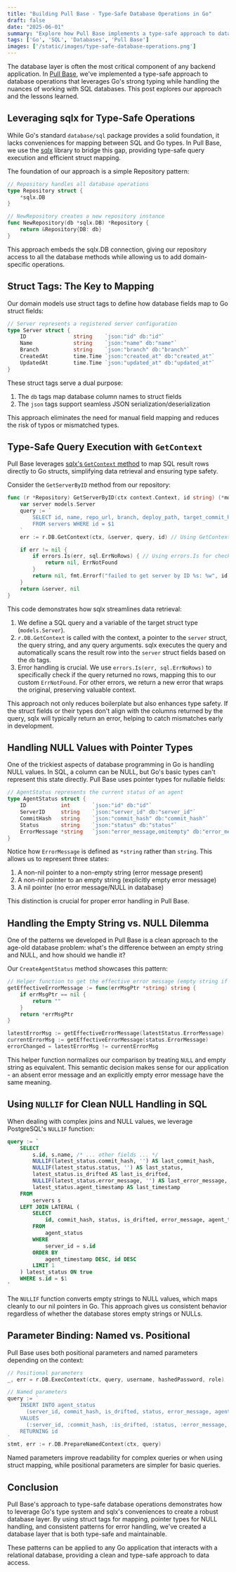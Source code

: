 ```yaml
---
title: "Building Pull Base - Type-Safe Database Operations in Go"
draft: false
date: "2025-06-01"
summary: "Explore how Pull Base implements a type-safe approach to database operations using Go's strong typing and the sqlx library, tackling nuances like NULL handling and struct mapping."
tags: ['Go', 'SQL', 'Databases', 'Pull Base']
images: ['/static/images/type-safe-database-operations.png']
---
```


The database layer is often the most critical component of any backend application. In [Pull Base](pullbase.io), we've implemented a type-safe approach to database operations that leverages Go's strong typing while handling the nuances of working with SQL databases. This post explores our approach and the lessons learned.

## Leveraging sqlx for Type-Safe Operations

While Go's standard `database/sql` package provides a solid foundation, it lacks conveniences for mapping between SQL and Go types. In Pull Base, we use the [sqlx](https://github.com/jmoiron/sqlx) library to bridge this gap, providing type-safe query execution and efficient struct mapping.

The foundation of our approach is a simple Repository pattern:

```go
// Repository handles all database operations
type Repository struct {
    *sqlx.DB
}

// NewRepository creates a new repository instance
func NewRepository(db *sqlx.DB) *Repository {
    return &Repository{DB: db}
}
```

This approach embeds the sqlx.DB connection, giving our repository access to all the database methods while allowing us to add domain-specific operations.

## Struct Tags: The Key to Mapping

Our domain models use struct tags to define how database fields map to Go struct fields:

```go
// Server represents a registered server configuration
type Server struct {
    ID               string    `json:"id" db:"id"`
    Name             string    `json:"name" db:"name"`
    Branch           string    `json:"branch" db:"branch"`
    CreatedAt        time.Time `json:"created_at" db:"created_at"`
    UpdatedAt        time.Time `json:"updated_at" db:"updated_at"`
}
```
These struct tags serve a dual purpose:

1. The `db` tags map database column names to struct fields
2. The `json` tags support seamless JSON serialization/deserialization

This approach eliminates the need for manual field mapping and reduces the risk of typos or mismatched types.

## Type-Safe Query Execution with `GetContext`

Pull Base leverages [sqlx's `GetContext` method](https://github.com/jmoiron/sqlx/blob/41dac167fdad5e3fd81d66cafba0951dc6823a30/sqlx_context.go#L147) to map SQL result rows directly to Go structs, simplifying data retrieval and ensuring type safety.

Consider the `GetServerByID` method from our repository:

```go
func (r *Repository) GetServerByID(ctx context.Context, id string) (*models.Server, error) {
    var server models.Server
    query := `
        SELECT id, name, repo_url, branch, deploy_path, target_commit_hash, auto_reconcile, created_at, updated_at
        FROM servers WHERE id = $1
    `
    err := r.DB.GetContext(ctx, &server, query, id) // Using GetContext

    if err != nil {
        if errors.Is(err, sql.ErrNoRows) { // Using errors.Is for checking specific error type
            return nil, ErrNotFound
        }
        return nil, fmt.Errorf("failed to get server by ID %s: %w", id, err) // Preserving error context
    }
    return &server, nil
}
```

This code demonstrates how sqlx streamlines data retrieval:

1. We define a SQL query and a variable of the target struct type (`models.Server`).
2. `r.DB.GetContext` is called with the context, a pointer to the `server` struct, the query string, and any query arguments. sqlx executes the query and automatically scans the result row into the `server` struct fields based on the `db` tags.
3. Error handling is crucial. We use `errors.Is(err, sql.ErrNoRows)` to specifically check if the query returned no rows, mapping this to our custom `ErrNotFound`. For other errors, we return a new error that wraps the original, preserving valuable context.

This approach not only reduces boilerplate but also enhances type safety. If the struct fields or their types don't align with the columns returned by the query, sqlx will typically return an error, helping to catch mismatches early in development.

## Handling NULL Values with Pointer Types

One of the trickiest aspects of database programming in Go is handling NULL values. In SQL, a column can be NULL, but Go's basic types can't represent this state directly. Pull Base uses pointer types for nullable fields:

```go
// AgentStatus represents the current status of an agent
type AgentStatus struct {
    ID           int       `json:"id" db:"id"`
    ServerID     string    `json:"server_id" db:"server_id"`
    CommitHash   string    `json:"commit_hash" db:"commit_hash"`
    Status       string    `json:"status" db:"status"`
    ErrorMessage *string   `json:"error_message,omitempty" db:"error_message"`
}
```

Notice how `ErrorMessage` is defined as `*string` rather than `string`. This allows us to represent three states:

1. A non-nil pointer to a non-empty string (error message present)
2. A non-nil pointer to an empty string (explicitly empty error message)
3. A nil pointer (no error message/NULL in database)

This distinction is crucial for proper error handling in Pull Base.

## Handling the Empty String vs. NULL Dilemma

One of the patterns we developed in Pull Base is a clean approach to the age-old database problem: what's the difference between an empty string and NULL, and how should we handle it?

Our `CreateAgentStatus` method showcases this pattern:

```go
// Helper function to get the effective error message (empty string if nil)
getEffectiveErrorMessage := func(errMsgPtr *string) string {
    if errMsgPtr == nil {
        return ""
    }
    return *errMsgPtr
}

latestErrorMsg := getEffectiveErrorMessage(latestStatus.ErrorMessage)
currentErrorMsg := getEffectiveErrorMessage(status.ErrorMessage)
errorChanged = latestErrorMsg != currentErrorMsg
```

This helper function normalizes our comparison by treating `NULL` and empty string as equivalent. This semantic decision makes sense for our application - an absent error message and an explicitly empty error message have the same meaning.

## Using `NULLIF` for Clean NULL Handling in SQL

When dealing with complex joins and NULL values, we leverage PostgreSQL's `NULLIF` function:

```sql
query := `
    SELECT
        s.id, s.name, /* ... other fields ... */
        NULLIF(latest_status.commit_hash, '') AS last_commit_hash,
        NULLIF(latest_status.status, '') AS last_status,
        latest_status.is_drifted AS last_is_drifted,
        NULLIF(latest_status.error_message, '') AS last_error_message,
        latest_status.agent_timestamp AS last_timestamp
    FROM
        servers s
    LEFT JOIN LATERAL (
        SELECT
            id, commit_hash, status, is_drifted, error_message, agent_timestamp
        FROM
            agent_status
        WHERE
            server_id = s.id
        ORDER BY
            agent_timestamp DESC, id DESC
        LIMIT 1
    ) latest_status ON true
    WHERE s.id = $1
`
```

The `NULLIF` function converts empty strings to NULL values, which maps cleanly to our nil pointers in Go. This approach gives us consistent behavior regardless of whether the database stores empty strings or NULLs.

## Parameter Binding: Named vs. Positional

Pull Base uses both positional parameters and named parameters depending on the context:
```go
// Positional parameters
_, err = r.DB.ExecContext(ctx, query, username, hashedPassword, role)

// Named parameters
query := `
    INSERT INTO agent_status
      (server_id, commit_hash, is_drifted, status, error_message, agent_timestamp)
    VALUES
      (:server_id, :commit_hash, :is_drifted, :status, :error_message, :agent_timestamp)
    RETURNING id
`
stmt, err := r.DB.PrepareNamedContext(ctx, query)
```

Named parameters improve readability for complex queries or when using struct mapping, while positional parameters are simpler for basic queries.

## Conclusion

Pull Base's approach to type-safe database operations demonstrates how to leverage Go's type system and sqlx's conveniences to create a robust database layer. By using struct tags for mapping, pointer types for NULL handling, and consistent patterns for error handling, we've created a database layer that is both type-safe and maintainable.

These patterns can be applied to any Go application that interacts with a relational database, providing a clean and type-safe approach to data access. 
